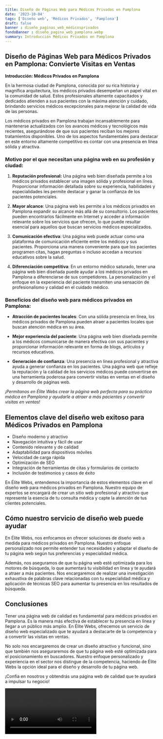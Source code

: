 ```yaml
---
title: Diseño de Páginas Web para Médicos Privados en Pamplona
date: '2023-10-04'
tags: ['Diseño web', 'Médicos Privados', 'Pamplona']
draft: false
banner : diseño_paginas_web_médicosprivados
fondoBanner : diseño_pagina_web_pamplona.webp
summary: Introducción Médicos Privados en Pamplona
---
```


## Diseño de Páginas Web para Médicos Privados en Pamplona: Convierte Visitas en Ventas

**Introducción: Médicos Privados en Pamplona**

En la hermosa ciudad de Pamplona, conocida por su rica historia y magnífica arquitectura, los médicos privados desempeñan un papel vital en la comunidad de salud. Estos profesionales altamente capacitados y dedicados atienden a sus pacientes con la máxima atención y cuidado, brindando servicios médicos excepcionales para mejorar la calidad de vida de las personas.

Los médicos privados en Pamplona trabajan incansablemente para mantenerse actualizados con los avances médicos y tecnológicos más recientes, asegurándose de que sus pacientes reciban los mejores tratamientos disponibles. Uno de los aspectos fundamentales para destacar en este entorno altamente competitivo es contar con una presencia en línea sólida y atractiva.

### Motivo por el que necesitan una página web en su profesión y ciudad:

1. **Reputación profesional:** Una página web bien diseñada permite a los médicos privados establecer una imagen sólida y profesional en línea. Proporcionar información detallada sobre su experiencia, habilidades y especialidades les permite destacar y ganar la confianza de los pacientes potenciales.

2. **Mayor alcance**: Una página web les permite a los médicos privados en Pamplona expandir su alcance más allá de su consultorio. Los pacientes pueden encontrarlos fácilmente en Internet y acceder a información relevante sobre los servicios que ofrecen, lo que puede resultar esencial para aquellos que buscan servicios médicos especializados.

3. **Comunicación efectiva**: Una página web puede actuar como una plataforma de comunicación eficiente entre los médicos y sus pacientes. Proporciona una manera conveniente para que los pacientes programen citas, hagan preguntas o incluso accedan a recursos educativos sobre la salud.

4. **Diferenciación competitiva**: En un entorno médico saturado, tener una página web bien diseñada puede ayudar a los médicos privados en Pamplona a diferenciarse de sus competidores. La personalización y el enfoque en la experiencia del paciente transmiten una sensación de profesionalismo y calidad en el cuidado médico.

### Beneficios del diseño web para médicos privados en Pamplona:

- **Atracción de pacientes locales**: Con una sólida presencia en línea, los médicos privados de Pamplona pueden atraer a pacientes locales que buscan atención médica en su área.

- **Mejor experiencia del paciente**: Una página web bien diseñada permite a los médicos comunicarse de manera efectiva con sus pacientes y proporcionar información relevante en forma de blogs, artículos y recursos educativos.

- **Generación de confianza**: Una presencia en línea profesional y atractiva ayuda a generar confianza en los pacientes. Una página web que refleje la reputación y la calidad de los servicios médicos puede convertirse en una herramienta poderosa para convertir visitas en ventas en el diseño y desarrollo de páginas web.

*¡Permítanos en Élite Webs crear la página web perfecta para su práctica médica en Pamplona y ayudarle a atraer a más pacientes y convertir visitas en ventas!*

<GifSeo />

<Cta />

## Elementos clave del diseño web exitoso para Médicos Privados en Pamplona

- Diseño moderno y atractivo
- Navegación intuitiva y fácil de usar
- Contenido relevante y de calidad
- Adaptabilidad para dispositivos móviles
- Velocidad de carga rápida
- Optimización de SEO
- Integración de herramientas de citas y formularios de contacto
- Inclusión de testimonios y casos de éxito

En Élite Webs, entendemos la importancia de estos elementos clave en el diseño web para médicos privados en Pamplona. Nuestro equipo de expertos se encargará de crear un sitio web profesional y atractivo que represente la esencia de tu consulta médica y capte la atención de tus clientes potenciales.

## Cómo nuestro servicio de diseño web puede ayudar

En Élite Webs, nos enfocamos en ofrecer soluciones de diseño web a medida para médicos privados en Pamplona. Nuestro enfoque personalizado nos permite entender tus necesidades y adaptar el diseño de tu página web según tus preferencias y especialidad médica.

Además, nos aseguramos de que tu página web esté optimizada para los motores de búsqueda, lo que aumentará tu visibilidad en línea y te ayudará a atraer a más pacientes. Nos encargaremos de realizar una investigación exhaustiva de palabras clave relacionadas con tu especialidad médica y aplicación de técnicas SEO para aumentar tu presencia en los resultados de búsqueda.

## Conclusiones

Tener una página web de calidad es fundamental para médicos privados en Pamplona. Es la manera más efectiva de establecer tu presencia en línea y llegar a un público más amplio. En Élite Webs, ofrecemos un servicio de diseño web especializado que te ayudará a destacarte de la competencia y a convertir las visitas en ventas.

No solo nos encargaremos de crear un diseño atractivo y funcional, sino que también nos aseguraremos de que tu página web esté optimizada para el posicionamiento en buscadores. Nuestro enfoque personalizado y experiencia en el sector nos distingue de la competencia, haciendo de Élite Webs la opción ideal para el diseño y desarrollo de tu página web.

¡Confía en nosotros y obtendrás una página web de calidad que te ayudará a impulsar tu negocio!

<Video />

<CtaBot job='Médicos Privados' city='Pamplona'/>

<Gmaps query='Pamplona+españa+maps' />